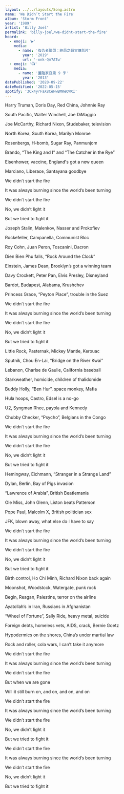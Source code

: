 ```yaml
---
layout: ../../layouts/Song.astro
name: 'We Didn’t Start the Fire'
album: 'Storm Front'
year: '1989'
artist: 'Billy Joel'
permalink: 'billy-joel/we-didnt-start-the-fire'
heard:
  - emoji: '▶️'
    media:
      - name: '復仇者聯盟：終局之戰宣傳影片'
        year: '2019'
        url: '-onk-Qm7ATw'
  - emoji: '📺'
    media:
      - name: '蓋酷家庭第 9 季'
        year: '2013'
datePublished: '2020-09-22'
dateModified: '2022-05-15'
spotify: '3Cx4yrFaX8CeHwBMReOWXI'
---
```


<LyricSection>

Harry Truman, Doris Day, Red China, Johnnie Ray

South Pacific, Walter Winchell, Joe DiMaggio

Joe McCarthy, Richard Nixon, Studebaker, television

North Korea, South Korea, Marilyn Monroe

Rosenbergs, H-bomb, Sugar Ray, Panmunjom

Brando, &ldquo;The King and I&rdquo; and &ldquo;The Catcher in the Rye&rdquo;

Eisenhower, vaccine, England's got a new queen

Marciano, Liberace, Santayana goodbye

</LyricSection>

<LyricSection>

We didn&rsquo;t start the fire

It was always burning since the world&rsquo;s been turning

We didn&rsquo;t start the fire

No, we didn&rsquo;t light it

But we tried to fight it

</LyricSection>

<LyricSection>

Joseph Stalin, Malenkov, Nasser and Prokofiev

Rockefeller, Campanella, Communist Bloc

Roy Cohn, Juan Peron, Toscanini, Dacron

Dien Bien Phu falls, &ldquo;Rock Around the Clock&rdquo;

Einstein, James Dean, Brooklyn&rsquo;s got a winning team

Davy Crockett, Peter Pan, Elvis Presley, Disneyland

Bardot, Budapest, Alabama, Krushchev

Princess Grace, &ldquo;Peyton Place&rdquo;, trouble in the Suez

</LyricSection>

<LyricSection>

We didn&rsquo;t start the fire

It was always burning since the world&rsquo;s been turning

We didn&rsquo;t start the fire

No, we didn&rsquo;t light it

But we tried to fight it

</LyricSection>

<LyricSection>

Little Rock, Pasternak, Mickey Mantle, Kerouac

Sputnik, Chou En-Lai, &ldquo;Bridge on the River Kwai&rdquo;

Lebanon, Charlse de Gaulle, California baseball

Starkweather, homicide, children of thalidomide

Buddy Holly, &ldquo;Ben Hur&rdquo;, space monkey, Mafia

Hula hoops, Castro, Edsel is a no-go

U2, Syngman Rhee, payola and Kennedy

Chubby Checker, &ldquo;Psycho&rdquo;, Belgians in the Congo

</LyricSection>

<LyricSection>

We didn&rsquo;t start the fire

It was always burning since the world&rsquo;s been turning

We didn&rsquo;t start the fire

No, we didn&rsquo;t light it

But we tried to fight it

</LyricSection>

<LyricSection>

Hemingway, Eichmann, &ldquo;Stranger in a Strange Land&rdquo;

Dylan, Berlin, Bay of Pigs invasion

&ldquo;Lawrence of Arabia&rdquo;, British Beatlemania

Ole Miss, John Glenn, Liston beats Patterson

Pope Paul, Malcolm X, British politician sex

JFK, blown away, what else do I have to say

</LyricSection>

<LyricSection>

We didn&rsquo;t start the fire

It was always burning since the world&rsquo;s been turning

We didn&rsquo;t start the fire

No, we didn&rsquo;t light it

But we tried to fight it

</LyricSection>

<LyricSection>

Birth control, Ho Chi Minh, Richard Nixon back again

Moonshot, Woodstock, Watergate, punk rock

Begin, Reagan, Palestine, terror on the airline

Ayatollah&rsquo;s in Iran, Russians in Afghanistan

&ldquo;Wheel of Fortune&rdquo;, Sally Ride, heavy metal, suicide

Foreign debts, homeless vets, AIDS, crack, Bernie Goetz

Hypodermics on the shores, China&rsquo;s under martial law

Rock and roller, cola wars, I can&rsquo;t take it anymore

</LyricSection>

<LyricSection>

We didn&rsquo;t start the fire

It was always burning since the world&rsquo;s been turning

We didn&rsquo;t start the fire

But when we are gone

Will it still burn on, and on, and on, and on

</LyricSection>

<LyricSection>

We didn&rsquo;t start the fire

It was always burning since the world&rsquo;s been turning

We didn&rsquo;t start the fire

No, we didn&rsquo;t light it

But we tried to fight it

We didn&rsquo;t start the fire

It was always burning since the world&rsquo;s been turning

We didn&rsquo;t start the fire

No, we didn&rsquo;t light it

But we tried to fight it

</LyricSection>
